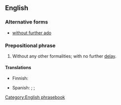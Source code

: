 ==English==

===Alternative forms===
* [[without further ado]]

===Prepositional phrase===
{{head|en|prepositional phrase}}

# {{lb|en|idiomatic}} Without any other formalities; with no further [[delay]].

====Translations====
{{trans-top|with no further ado}}
* Finnish: {{t|fi|[[ilman]] [[enempiä]] [[muodollisuuksia]]}}
{{trans-mid}}
* Spanish: {{t|es|sin más [[preámbulos]]}};  {{t|es|sin más [[demora]]}};  {{t|es|sin más [[dilación]]}}
{{trans-bottom}}

[[Category:English phrasebook]]